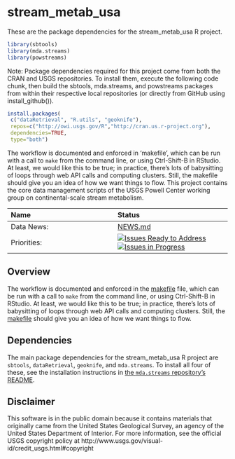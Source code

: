# stream_metab_usa

These are the package dependencies for the stream_metab_usa R project.
```r
library(sbtools)
library(mda.streams)
library(powstreams)
```

Note: Package dependencies required for this project come from both the CRAN 
and USGS repositories. To install them, execute the following code chunk, 
then build the sbtools, mda.streams, and powstreams packages from within 
their respective local repositories (or directly from GitHub using 
install_github()).

```r
install.packages(
 c("dataRetrieval", "R.utils", "geoknife"), 
 repos=c("http://owi.usgs.gov/R","http://cran.us.r-project.org"),
 dependencies=TRUE,
 type="both")
```

The workflow is documented and enforced in 'makefile', which can be run with a call to `make` from the command line, or using Ctrl-Shift-B in RStudio. At least, we would like this to be true; in practice, there's lots of babysitting of loops through web API calls and computing clusters. Still, the makefile should give you an idea of how we want things to flow.
This project contains the core data management scripts of the USGS Powell Center working group on continental-scale stream metabolism.

| Name       |  Status |
| :------------ |:-------------| 
| Data News:  | [NEWS.md](https://github.com/USGS-CIDA/stream_metab_usa/blob/master/NEWS.md)  |
| Priorities: | [![Issues Ready to Address](https://badge.waffle.io/USGS-CIDA/stream_metab_usa.png?label=ready&title=Ready)](http://waffle.io/USGS-CIDA/stream_metab_usa) [![Issues in Progress](https://badge.waffle.io/USGS-CIDA/stream_metab_usa.png?label=In%20Progress&title=In%20Progress)](http://waffle.io/USGS-CIDA/stream_metab_usa) |

## Overview

The workflow is documented and enforced in the [makefile](https://github.com/USGS-CIDA/stream_metab_usa/blob/master/makefile) file, which can be run with a call to `make` from the command line, or using Ctrl-Shift-B in RStudio. At least, we would like this to be true; in practice, there's lots of babysitting of loops through web API calls and computing clusters. Still, the [makefile](https://github.com/USGS-CIDA/stream_metab_usa/blob/master/makefile) should give you an idea of how we want things to flow.

## Dependencies

The main package dependencies for the stream_metab_usa R project are `sbtools`, `dataRetrieval`, `geoknife`, and `mda.streams`. To install all four of these, see the installation instructions in [the `mda.streams` repository's README](https://github.com/USGS-R/mda.streams/blob/develop/README.md#first-time-installation).

## Disclaimer

This software is in the public domain because it contains materials that originally came from the United States Geological Survey, an agency of the United States Department of Interior. For more information, see the official USGS copyright policy at http://www.usgs.gov/visual-id/credit_usgs.html#copyright
